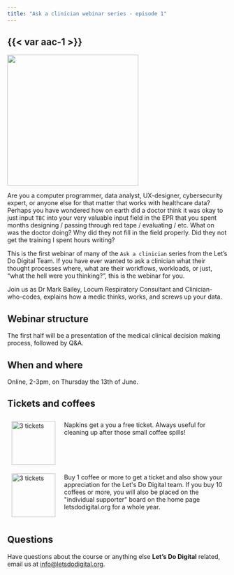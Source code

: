 ```yaml
---
title: "Ask a clinician webinar series - episode 1"
---
```


## {{< var aac-1 >}}

![](/media/a-pill-in-each-hand.jpg){height=300px fig-align="center" fig-alt="A pill in each outstretched hand of a male doctor"}

Are you a computer programmer, data analyst, UX-designer, cybersecurity expert, or anyone else for that matter that works with healthcare data? Perhaps you have wondered how on earth did a doctor think it was okay to just input `TBC` into your very valuable input field in the EPR that you spent months designing / passing through red tape / evaluating / etc. What on was the doctor doing? Why did they not fill in the field properly. Did they not get the training I spent hours writing?

This is the first webinar of many of the `Ask a clinician` series from the Let's Do Digital Team. If you have ever wanted to ask a clinician what their thought processes where, what are their workflows, workloads, or just, "what the hell were you thinking?", this is the webinar for you.

Join us as Dr Mark Bailey, Locum Respiratory Consultant and Clinician-who-codes, explains how a medic thinks, works, and screws up your data. 


## Webinar structure

The first half will be a presentation of the medical clinical decision making process, followed by Q&A.


## When and where

Online, 2-3pm, on Thursday the 13th of June.


## Tickets and coffees

```{=html}
<div style="display: flex; flex-direction: column; width: 100%;">
    <div style="display: flex; flex-direction: row;">
        <div style="display: flex; flex-direction: column; width: 20%; padding: 10px;">
            <a href="https://www.buymeacoffee.com/letsdodigital/e/243960" style="display: flex; justify-content: center;">
                <img src="/media/green-napkin.png" alt="3 tickets" style="height: 100px;">
            </a>
        </div>
        <div style="display: flex; flex-direction: column; width: 80%; padding: 10px;">
            Napkins get a you a free ticket. Always useful for cleaning up after those small coffee spills!
        </div>
    </div>
    <div style="display: flex; flex-direction: row;">
        <div style="display: flex; flex-direction: column; width: 20%; padding: 10px;">
            <a href="https://www.buymeacoffee.com/letsdodigital/e/243971" style="display: flex; justify-content: center;">
                <img src="/media/white-paper-coffee-cup.jpg" alt="3 tickets" style="height: 100px;">
            </a>
        </div>
        <div style="display: flex; flex-direction: column; width: 80%; padding: 10px;">
            Buy 1 coffee or more to get a  ticket and also show your appreciation for the Let's Do Digital team. If you buy 10 coffees or more, you will also be placed on the "individual supporter" board on the home page letsdodigital.org for a whole year.
        </div>
    </div>
</div>
```


## Questions

Have questions about the course or anything else **Let's Do Digital** related, email us at [info@letsdodigital.org](mailto:info@letsdodigital.org).


<!--## Many thanks

Many thanks to

**Dr Kim Pramanik** ([https://www.linkedin.com/in/drkimpramanik/](https://www.linkedin.com/in/drkimpramanik/))

For providing the Let's Do Digital team with access to her Zoom account to enable this course to run virtually.-->